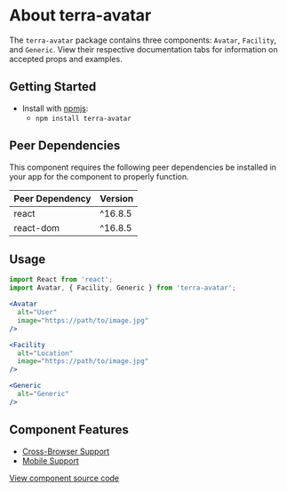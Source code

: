 
<Badge />

# About terra-avatar

The `terra-avatar` package contains three components: `Avatar`, `Facility`, and `Generic`. View their respective documentation tabs for information on accepted props and examples.

## Getting Started

- Install with [npmjs](https://www.npmjs.com):
  - `npm install terra-avatar`

<!-- AUTO-GENERATED-CONTENT:START Peer Dependencies -->
## Peer Dependencies

This component requires the following peer dependencies be installed in your app for the component to properly function.

| Peer Dependency | Version |
|-|-|
| react | ^16.8.5 |
| react-dom | ^16.8.5 |

<!-- AUTO-GENERATED-CONTENT:END -->

## Usage

```jsx
import React from 'react';
import Avatar, { Facility, Generic } from 'terra-avatar';

<Avatar
  alt="User"
  image="https://path/to/image.jpg"
/>

<Facility
  alt="Location"
  image="https://path/to/image.jpg"
/>

<Generic
  alt="Generic"
/>
```

## Component Features

 * [Cross-Browser Support](https://github.com/cerner/terra-ui/blob/master/src/terra-dev-site/contributing/ComponentStandards.e.contributing.md#cross-browser-support)
 * [Mobile Support](https://github.com/cerner/terra-ui/blob/master/src/terra-dev-site/contributing/ComponentStandards.e.contributing.md#mobile-support)

[View component source code](https://github.com/cerner/terra-core/tree/master/packages/terra-avatar)
